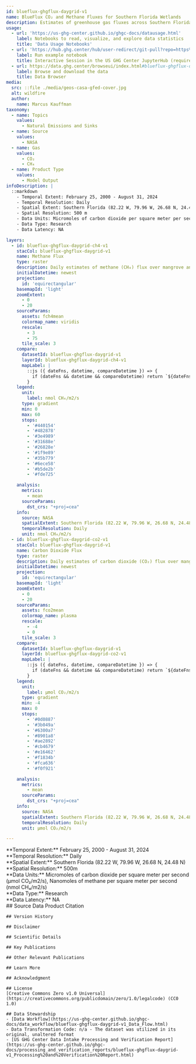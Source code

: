```yaml
---
id: blueflux-ghgflux-daygrid-v1
name: BlueFlux CO₂ and Methane Fluxes for Southern Florida Wetlands
description: Estimates of greenhouse gas fluxes across Southern Florida mangrove and marsh ecosystems 
usage:
  - url: 'https://us-ghg-center.github.io/ghgc-docs/datausage.html'
    label: Notebooks to read, visualize, and explore data statistics
    title: 'Data Usage Notebooks'
  - url: 'https://hub.ghg.center/hub/user-redirect/git-pull?repo=https%3A%2F%2Fgithub.com%2FUS-GHG-Center%2Fghgc-docs&urlpath=lab%2Ftree%2Fghgc-docs%2Fuser_data_notebooks%2Fblueflux-ghgflux-daygrid-v1_User_Notebook.ipynb&branch=main'
    label: Run example notebook
    title: Interactive Session in the US GHG Center JupyterHub (requires account)
  - url: https://data.ghg.center/browseui/index.html#blueflux-ghgflux-daygrid-v1/
    label: Browse and download the data
    title: Data Browser
media:
  src: ::file ./media/geos-casa-gfed-cover.jpg
  alt: wildfire
  author:
    name: Marcus Kauffman
taxonomy:
  - name: Topics
    values:
      - Natural Emissions and Sinks
  - name: Source
    values:
      - NASA
  - name: Gas
    values:
      - CO₂
      - CH₄
  - name: Product Type
    values:
      - Model Output
infoDescription: |
  ::markdown
    - Temporal Extent: February 25, 2000 - August 31, 2024
    - Temporal Resolution: Daily
    - Spatial Extent: Southern Florida (82.22 W, 79.96 W, 26.68 N, 24.48 N)
    - Spatial Resolution: 500 m
    - Data Units: Micromoles of carbon dioxide per square meter per second (μmol CO₂/m2/s), Nanomoles of methane per square meter per second (nmol CH₄/m2/s) 
    - Data Type: Research
    - Data Latency: NA

layers:
  - id: blueflux-ghgflux-daygrid-ch4-v1
    stacCol: blueflux-ghgflux-daygrid-v1
    name: Methane Flux
    type: raster
    description: Daily estimates of methane (CH₄) flux over mangrove and marsh ecosystems.
    initialDatetime: newest
    projection:
      id: 'equirectangular'
    basemapId: 'light'
    zoomExtent:
      - 0
      - 20
    sourceParams:
      assets: fch4mean
      colormap_name: viridis
      rescale:
        - 3
        - 75
      tile_scale: 3
    compare:
      datasetId: blueflux-ghgflux-daygrid-v1
      layerId: blueflux-ghgflux-daygrid-ch4-v1
      mapLabel: |
        ::js ({ dateFns, datetime, compareDatetime }) => {
          if (dateFns && datetime && compareDatetime) return `${dateFns.format(datetime, 'LLL yyyy')} VS ${dateFns.format(compareDatetime, 'LLL yyyy')}`;
        }
    legend:
      unit:
        label: nmol CH₄/m2/s
      type: gradient
      min: 0
      max: 60
      stops:
        - '#440154'  
        - '#482878'
        - '#3e4989'
        - '#31688e'
        - '#26828e'
        - '#1f9e89'
        - '#35b779'
        - '#6ece58'
        - '#b5de2b'
        - '#fde725'  

    analysis:
      metrics:
        - mean
      sourceParams:
        dst_crs: "+proj=cea"
    info:
      source: NASA
      spatialExtent: Southern Florida (82.22 W, 79.96 W, 26.68 N, 24.48 N)
      temporalResolution: Daily
      unit: nmol CH₄/m2/s
  - id: blueflux-ghgflux-daygrid-co2-v1
    stacCol: blueflux-ghgflux-daygrid-v1
    name: Carbon Dioxide Flux
    type: raster
    description: Daily estimates of carbon dioxide (CO₂) flux over mangrove and marsh ecosystems.
    initialDatetime: newest
    projection:
      id: 'equirectangular'
    basemapId: 'light'
    zoomExtent:
      - 0
      - 20
    sourceParams:
      assets: fco2mean
      colormap_name: plasma
      rescale:
        - -4
        - 0
      tile_scale: 3
    compare:
      datasetId: blueflux-ghgflux-daygrid-v1
      layerId: blueflux-ghgflux-daygrid-co2-v1
      mapLabel: |
        ::js ({ dateFns, datetime, compareDatetime }) => {
          if (dateFns && datetime && compareDatetime) return `${dateFns.format(datetime, 'LLL yyyy')} VS ${dateFns.format(compareDatetime, 'LLL yyyy')}`;
        }
    legend:
      unit:
        label: μmol CO₂/m2/s
      type: gradient
      min: -4
      max: 0
      stops:
        - '#0d0887'  
        - '#3b049a'
        - '#6300a7'
        - '#8901a8'
        - '#ae2892'
        - '#cb4679'
        - '#e16462'
        - '#f1834b'
        - '#fca636'
        - '#f0f921'  

    analysis:
      metrics:
        - mean
      sourceParams:
        dst_crs: "+proj=cea"
    info:
      source: NASA
      spatialExtent: Southern Florida (82.22 W, 79.96 W, 26.68 N, 24.48 N)
      temporalResolution: Daily
      unit: μmol CO₂/m2/s

---
```


<Block>
  <Prose>
    **Temporal Extent:** February 25, 2000 - August 31, 2024<br />
    **Temporal Resolution:** Daily<br />
    **Spatial Extent:** Southern Florida (82.22 W, 79.96 W, 26.68 N, 24.48 N)<br />
    **Spatial Resolution:** 500m<br />
    **Data Units:**  Micromoles of carbon dioxide per square meter per second (μmol CO₂/m2/s), Nanomoles of methane per square meter per second (nmol CH₄/m2/s)<br />
    **Data Type:** Research<br />
    **Data Latency:** NA<br />

   
  </Prose>
</Block>
<Block>
  <Prose>
    ## Source Data Product Citation

    ## Version History

    ## Disclaimer

    ## Scientific Details

    ## Key Publications

    ## Other Relevant Publications

    ## Learn More

    ## Acknowledgment

    ## License
    [Creative Commons Zero v1.0 Universal](https://creativecommons.org/publicdomain/zero/1.0/legalcode) (CC0 1.0)

    ## Data Stewardship
    - [Data Workflow](https://us-ghg-center.github.io/ghgc-docs/data_workflow/blueflux-ghgflux-daygrid-v1_Data_Flow.html)
    - Data Transformation Code: n/a - The dataset was utilized in its original, unaltered format
    - [US GHG Center Data Intake Processing and Verification Report](https://us-ghg-center.github.io/ghgc-docs/processing_and_verification_reports/blueflux-ghgflux-daygrid-v1_Processing%20and%20Verification%20Report.html)

  </Prose>
</Block>

